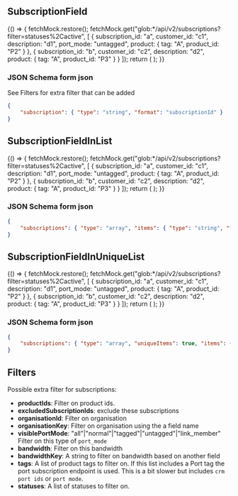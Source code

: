 

<Meta title="Uniforms/SubscriptionField" component={SubscriptionField} />

## SubscriptionField

<Story name="SubscriptionField">
    {() => {
        fetchMock.restore();
        fetchMock.get("glob:*/api/v2/subscriptions?filter=statuses%2Cactive", [
            {
                subscription_id: "a",
                customer_id: "c1",
                description: "d1",
                port_mode: "untagged",
                product: { tag: "A", product_id: "P2" }
            },
            {
                subscription_id: "b",
                customer_id: "c2",
                description: "d2",
                product: { tag: "A", product_id: "P3" }
            }
        ]);
        return (
            <UserInputContainer
                stepUserInput={createForm({ subscription: { type: "string", format: "subscriptionId" } })}
            />
        );
    }}
</Story>

### JSON Schema form json

See Filters for extra filter that can be added

```json
{
    "subscription": { "type": "string", "format": "subscriptionId" }
}
```

## SubscriptionFieldInList

<Story name="SubscriptionFieldInList">
    {() => {
        fetchMock.restore();
        fetchMock.get("glob:*/api/v2/subscriptions?filter=statuses%2Cactive", [
            {
                subscription_id: "a",
                customer_id: "c1",
                description: "d1",
                port_mode: "untagged",
                product: { tag: "A", product_id: "P2" }
            },
            {
                subscription_id: "b",
                customer_id: "c2",
                description: "d2",
                product: { tag: "A", product_id: "P3" }
            }
        ]);
        return (
            <UserInputContainer
                stepUserInput={createForm({
                    subscriptions: { type: "array", items: { type: "string", format: "subscriptionId" } }
                })}
            />
        );
    }}
</Story>

### JSON Schema form json

```json
{
    "subscriptions": { "type": "array", "items": { "type": "string", "format": "subscriptionId" } }
}
```

## SubscriptionFieldInUniqueList

<Story name="SubscriptionFieldInUniqueList">
    {() => {
        fetchMock.restore();
        fetchMock.get("glob:*/api/v2/subscriptions?filter=statuses%2Cactive", [
            {
                subscription_id: "a",
                customer_id: "c1",
                description: "d1",
                port_mode: "untagged",
                product: { tag: "A", product_id: "P2" }
            },
            {
                subscription_id: "b",
                customer_id: "c2",
                description: "d2",
                product: { tag: "A", product_id: "P3" }
            }
        ]);
        return (
            <UserInputContainer
                stepUserInput={createForm({
                    subscriptions: {
                        type: "array",
                        uniqueItems: true,
                        items: { type: "string", format: "subscriptionId" }
                    }
                })}
            />
        );
    }}
</Story>

### JSON Schema form json

```json
{
    "subscriptions": { "type": "array", "uniqueItems": true, "items": { "type": "string", "format": "subscriptionId" } }
}
```

## Filters

Possible extra filter for subscriptions:

-   **productIds**: Filter on product ids.
-   **excludedSubscriptionIds**: exclude these subscriptions
-   **organisationId**: Filter on organisation
-   **organisationKey**: Filter on organisation using the a field name
-   **visiblePortMode**: "all"|"normal"|"tagged"|"untagged"|"link_member" Filter on this type of `port_mode`
-   **bandwidth**: Filter on this bandwidth
-   **bandwidthKey**: A string to filter on bandwidth based on another field
-   **tags**: A list of product tags to filter on. If this list includes a Port tag the port subscription endpoint is used. This is a bit slower but includes `crm port ids` or `port mode`.
-   **statuses**: A list of statuses to filter on.
